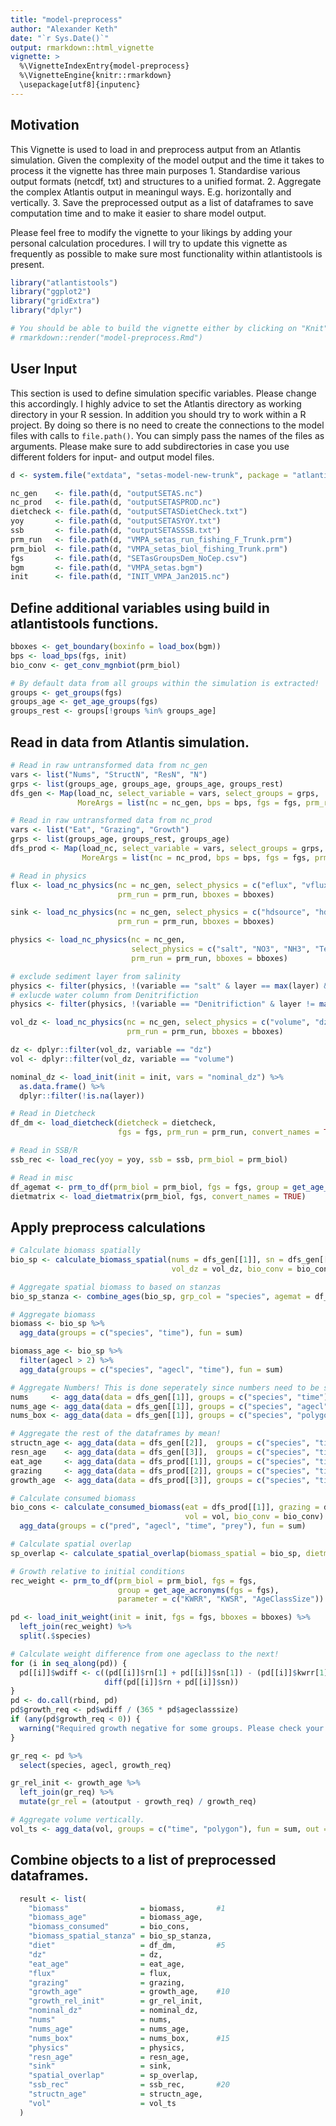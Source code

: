 ```yaml
---
title: "model-preprocess"
author: "Alexander Keth"
date: "`r Sys.Date()`"
output: rmarkdown::html_vignette
vignette: >
  %\VignetteIndexEntry{model-preprocess}
  %\VignetteEngine{knitr::rmarkdown}
  \usepackage[utf8]{inputenc}
---
```


## Motivation
This Vignette is used to load in and preprocess autput from an Atlantis simulation. Given
the complexity of the model output and the time it takes to process it the vignette has three main
purposes
1. Standardise various output formats (netcdf, txt) and structures to a unified format. 
2. Aggregate the complex Atlantis output in meaningul ways. E.g. horizontally and vertically.
3. Save the preprocessed output as a list of dataframes to save computation time and to make it easier to share model output.

Please feel free to modify the vignette to your likings by adding your personal calculation procedures. I will try
to update this vignette as frequently as possible to make sure most functionality within
atlantistools is present.

```r
library("atlantistools")
library("ggplot2")
library("gridExtra")
library("dplyr")

# You should be able to build the vignette either by clicking on "Knit" in RStudio or with
# rmarkdown::render("model-preprocess.Rmd")
```

## User Input
This section is used to define simulation specific variables. Please change this accordingly. I highly advice 
to set the Atlantis directory as working directory in your R session. In addition you should try to work within a
R project. By doing so there is no need to create the connections to the model files with calls to `file.path()`. You
can simply pass the names of the files as arguments. Please make sure to add subdirectories in case you use different
folders for input- and output model files.

```r
d <- system.file("extdata", "setas-model-new-trunk", package = "atlantistools")

nc_gen    <- file.path(d, "outputSETAS.nc")
nc_prod   <- file.path(d, "outputSETASPROD.nc")
dietcheck <- file.path(d, "outputSETASDietCheck.txt")
yoy       <- file.path(d, "outputSETASYOY.txt")
ssb       <- file.path(d, "outputSETASSSB.txt")
prm_run   <- file.path(d, "VMPA_setas_run_fishing_F_Trunk.prm")
prm_biol  <- file.path(d, "VMPA_setas_biol_fishing_Trunk.prm")
fgs       <- file.path(d, "SETasGroupsDem_NoCep.csv")
bgm       <- file.path(d, "VMPA_setas.bgm")
init      <- file.path(d, "INIT_VMPA_Jan2015.nc")
```

## Define additional variables using build in atlantistools functions.
```r
bboxes <- get_boundary(boxinfo = load_box(bgm))
bps <- load_bps(fgs, init)
bio_conv <- get_conv_mgnbiot(prm_biol)

# By default data from all groups within the simulation is extracted!
groups <- get_groups(fgs)
groups_age <- get_age_groups(fgs)
groups_rest <- groups[!groups %in% groups_age]
```

## Read in data from Atlantis simulation.
```r
# Read in raw untransformed data from nc_gen
vars <- list("Nums", "StructN", "ResN", "N")
grps <- list(groups_age, groups_age, groups_age, groups_rest)
dfs_gen <- Map(load_nc, select_variable = vars, select_groups = grps,
               MoreArgs = list(nc = nc_gen, bps = bps, fgs = fgs, prm_run = prm_run, bboxes = bboxes))

# Read in raw untransformed data from nc_prod
vars <- list("Eat", "Grazing", "Growth")
grps <- list(groups_age, groups_rest, groups_age)
dfs_prod <- Map(load_nc, select_variable = vars, select_groups = grps,
                MoreArgs = list(nc = nc_prod, bps = bps, fgs = fgs, prm_run = prm_run, bboxes = bboxes))

# Read in physics
flux <- load_nc_physics(nc = nc_gen, select_physics = c("eflux", "vflux"),
                        prm_run = prm_run, bboxes = bboxes)

sink <- load_nc_physics(nc = nc_gen, select_physics = c("hdsource", "hdsink"),
                        prm_run = prm_run, bboxes = bboxes)

physics <- load_nc_physics(nc = nc_gen, 
                           select_physics = c("salt", "NO3", "NH3", "Temp", "Chl_a", "Denitrifiction"),
                           prm_run = prm_run, bboxes = bboxes)

# exclude sediment layer from salinity
physics <- filter(physics, !(variable == "salt" & layer == max(layer) & time == min(time)))
# exlucde water column from Denitrifiction
physics <- filter(physics, !(variable == "Denitrifiction" & layer != max(layer) & time == min(time)))

vol_dz <- load_nc_physics(nc = nc_gen, select_physics = c("volume", "dz"),
                          prm_run = prm_run, bboxes = bboxes)

dz <- dplyr::filter(vol_dz, variable == "dz")
vol <- dplyr::filter(vol_dz, variable == "volume")

nominal_dz <- load_init(init = init, vars = "nominal_dz") %>% 
  as.data.frame() %>% 
  dplyr::filter(!is.na(layer))

# Read in Dietcheck
df_dm <- load_dietcheck(dietcheck = dietcheck,
                        fgs = fgs, prm_run = prm_run, convert_names = TRUE)

# Read in SSB/R
ssb_rec <- load_rec(yoy = yoy, ssb = ssb, prm_biol = prm_biol)

# Read in misc  
df_agemat <- prm_to_df(prm_biol = prm_biol, fgs = fgs, group = get_age_acronyms(fgs), parameter = "age_mat")
dietmatrix <- load_dietmatrix(prm_biol, fgs, convert_names = TRUE)
```

## Apply preprocess calculations
```r
# Calculate biomass spatially
bio_sp <- calculate_biomass_spatial(nums = dfs_gen[[1]], sn = dfs_gen[[2]], rn = dfs_gen[[3]], n = dfs_gen[[4]],
                                    vol_dz = vol_dz, bio_conv = bio_conv, bps = bps)

# Aggregate spatial biomass to based on stanzas
bio_sp_stanza <- combine_ages(bio_sp, grp_col = "species", agemat = df_agemat)

# Aggregate biomass
biomass <- bio_sp %>%
  agg_data(groups = c("species", "time"), fun = sum)

biomass_age <- bio_sp %>%
  filter(agecl > 2) %>%
  agg_data(groups = c("species", "agecl", "time"), fun = sum)

# Aggregate Numbers! This is done seperately since numbers need to be summed!
nums     <- agg_data(data = dfs_gen[[1]], groups = c("species", "time"), fun = sum)
nums_age <- agg_data(data = dfs_gen[[1]], groups = c("species", "agecl", "time"), fun = sum)
nums_box <- agg_data(data = dfs_gen[[1]], groups = c("species", "polygon", "time"), fun = sum)

# Aggregate the rest of the dataframes by mean!
structn_age <- agg_data(data = dfs_gen[[2]],  groups = c("species", "time", "agecl"), fun = mean)
resn_age    <- agg_data(data = dfs_gen[[3]],  groups = c("species", "time", "agecl"), fun = mean)
eat_age     <- agg_data(data = dfs_prod[[1]], groups = c("species", "time", "agecl"), fun = mean)
grazing     <- agg_data(data = dfs_prod[[2]], groups = c("species", "time"), fun = mean)
growth_age  <- agg_data(data = dfs_prod[[3]], groups = c("species", "time", "agecl"), fun = mean)

# Calculate consumed biomass
bio_cons <- calculate_consumed_biomass(eat = dfs_prod[[1]], grazing = dfs_prod[[2]], dm = df_dm,
                                       vol = vol, bio_conv = bio_conv) %>%
  agg_data(groups = c("pred", "agecl", "time", "prey"), fun = sum)

# Calculate spatial overlap
sp_overlap <- calculate_spatial_overlap(biomass_spatial = bio_sp, dietmatrix = dietmatrix, agemat = df_agemat)

# Growth relative to initial conditions
rec_weight <- prm_to_df(prm_biol = prm_biol, fgs = fgs, 
                        group = get_age_acronyms(fgs = fgs), 
                        parameter = c("KWRR", "KWSR", "AgeClassSize"))

pd <- load_init_weight(init = init, fgs = fgs, bboxes = bboxes) %>%
  left_join(rec_weight) %>%
  split(.$species)

# Calculate weight difference from one ageclass to the next!
for (i in seq_along(pd)) {
  pd[[i]]$wdiff <- c((pd[[i]]$rn[1] + pd[[i]]$sn[1]) - (pd[[i]]$kwrr[1] + pd[[i]]$kwsr[1]),
                     diff(pd[[i]]$rn + pd[[i]]$sn))
}
pd <- do.call(rbind, pd)
pd$growth_req <- pd$wdiff / (365 * pd$ageclasssize)
if (any(pd$growth_req < 0)) {
  warning("Required growth negative for some groups. Please check your initial conditions files.")
}

gr_req <- pd %>%
  select(species, agecl, growth_req)

gr_rel_init <- growth_age %>%
  left_join(gr_req) %>%
  mutate(gr_rel = (atoutput - growth_req) / growth_req)

# Aggregate volume vertically.
vol_ts <- agg_data(vol, groups = c("time", "polygon"), fun = sum, out = "volume")

```


## Combine objects to a list of preprocessed dataframes.
```r
  result <- list(
    "biomass"                = biomass,       #1
    "biomass_age"            = biomass_age,
    "biomass_consumed"       = bio_cons,
    "biomass_spatial_stanza" = bio_sp_stanza,
    "diet"                   = df_dm,         #5 
    "dz"                     = dz,
    "eat_age"                = eat_age,       
    "flux"                   = flux,
    "grazing"                = grazing,
    "growth_age"             = growth_age,    #10
    "growth_rel_init"        = gr_rel_init,
    "nominal_dz"             = nominal_dz,
    "nums"                   = nums,
    "nums_age"               = nums_age,      
    "nums_box"               = nums_box,      #15
    "physics"                = physics,
    "resn_age"               = resn_age,
    "sink"                   = sink,
    "spatial_overlap"        = sp_overlap,    
    "ssb_rec"                = ssb_rec,       #20
    "structn_age"            = structn_age,    
    "vol"                    = vol_ts
  )
```




